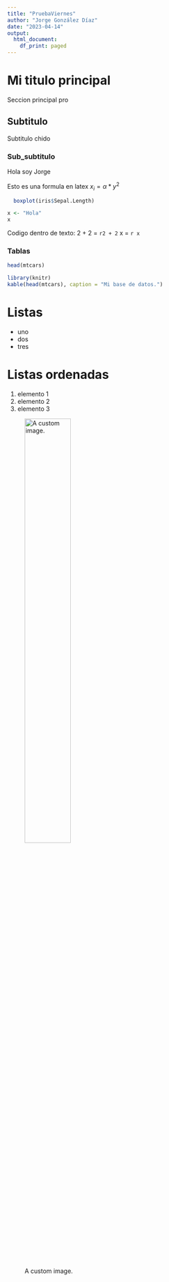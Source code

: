---
title: "PruebaViernes"
author: "Jorge González Díaz"
date: "2023-04-14"
output:
  html_document:
    df_print: paged
---

# Mi titulo principal
Seccion principal pro

## Subtitulo
Subtitulo chido

### Sub_subtitulo
Hola soy Jorge 

Esto es una formula en latex $x_i = \alpha * y^2$

```{r echo=FALSE}
  boxplot(iris$Sepal.Length)
```

```{r include=FALSE}
x <- "Hola"
x
```

Codigo dentro de texto: 2 + 2 = `r2 + 2`
x = `r x`

### Tablas
```{r}
head(mtcars)
```

```{r}
library(knitr)
kable(head(mtcars), caption = "Mi base de datos.")
```

# Listas
- uno
- dos 
- tres

# Listas ordenadas 
1. elemento 1
2. elemento 2
3. elemento 3

![A custom image.](miplot.png){width="50%"}